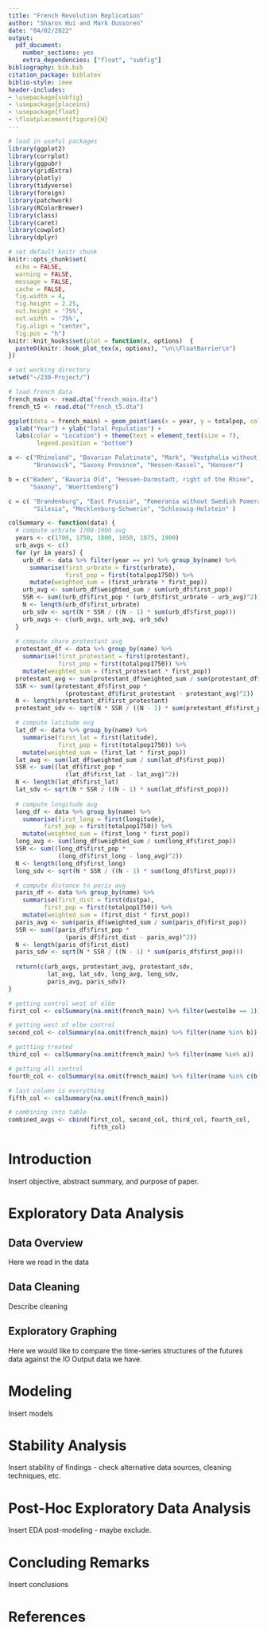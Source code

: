 ```yaml
---
title: "French Revolution Replication"
author: "Sharon Hui and Mark Oussoren"
date: "04/02/2022"
output:
  pdf_document:
    number_sections: yes
    extra_dependencies: ["float", "subfig"]
bibliography: bib.bib
citation_package: biblatex
biblio-style: ieee
header-includes:
- \usepackage{subfig}
- \usepackage{placeins}
- \usepackage{float}
- \floatplacement{figure}{H}
---
```


```r
# load in useful packages
library(ggplot2)
library(corrplot)
library(ggpubr)
library(gridExtra)
library(plotly)
library(tidyverse)
library(foreign)
library(patchwork)
library(RColorBrewer)
library(class)
library(caret)
library(cowplot)
library(dplyr)

# set default knitr chunk
knitr::opts_chunk$set(
  echo = FALSE, 
  warning = FALSE, 
  message = FALSE,  
  cache = FALSE, 
  fig.width = 4,  
  fig.height = 2.25, 
  out.height = '75%',
  out.width = '75%', 
  fig.align = "center",  
  fig.pos = "h")
knitr::knit_hooks$set(plot = function(x, options)  {
  paste0(knitr::hook_plot_tex(x, options), "\n\\FloatBarrier\n")
})

# set working directory
setwd("~/230-Project/")

# load french data
french_main <- read.dta("french_main.dta")
french_t5 <- read.dta("french_t5.dta")
```


```r
ggplot(data = french_main) + geom_point(aes(x = year, y = totalpop, color = name)) + 
  xlab("Year") + ylab("Total Population") + 
  labs(color = "Location") + theme(text = element_text(size = 7),
        legend.position = "bottom") 
```

```r
a <- c("Rhineland", "Bavarian Palatinate", "Mark", "Westphalia without Mark",
       "Brunswick", "Saxony Province", "Hessen-Kassel", "Hanover")

b = c("Baden", "Bavaria Old", "Hessen-Darmstadt, right of the Rhine",
      "Saxony", "Wuerttemberg")

c = c( "Brandenburg", "East Prussia", "Pomerania without Swedish Pomerania",
       "Silesia", "Mecklenburg-Schwerin", "Schleswig-Holstein" )

colSummary <- function(data) {
  # compute urbrate 1700-1900 avg
  years <- c(1700, 1750, 1800, 1850, 1875, 1900)
  urb_avgs <- c()
  for (yr in years) {
    urb_df <- data %>% filter(year == yr) %>% group_by(name) %>%
      summarise(first_urbrate = first(urbrate),
                first_pop = first(totalpop1750)) %>%
      mutate(weighted_sum = (first_urbrate * first_pop))
    urb_avg <- sum(urb_df$weighted_sum / sum(urb_df$first_pop))
    SSR <- sum((urb_df$first_pop * (urb_df$first_urbrate - urb_avg)^2))
    N <- length(urb_df$first_urbrate)
    urb_sdv <- sqrt(N * SSR / ((N - 1) * sum(urb_df$first_pop)))
    urb_avgs <- c(urb_avgs, urb_avg, urb_sdv)
  }
  
  # compute share protestant avg
  protestant_df <- data %>% group_by(name) %>% 
    summarise(first_protestant = first(protestant),
              first_pop = first(totalpop1750)) %>%
    mutate(weighted_sum = (first_protestant * first_pop))
  protestant_avg <- sum(protestant_df$weighted_sum / sum(protestant_df$first_pop))
  SSR <- sum((protestant_df$first_pop *
                (protestant_df$first_protestant - protestant_avg)^2))
  N <- length(protestant_df$first_protestant)
  protestant_sdv <- sqrt(N * SSR / ((N - 1) * sum(protestant_df$first_pop)))

  # compute latitude avg
  lat_df <- data %>% group_by(name) %>% 
    summarise(first_lat = first(latitude),
              first_pop = first(totalpop1750)) %>%
    mutate(weighted_sum = (first_lat * first_pop))
  lat_avg <- sum(lat_df$weighted_sum / sum(lat_df$first_pop))
  SSR <- sum((lat_df$first_pop *
                (lat_df$first_lat - lat_avg)^2))
  N <- length(lat_df$first_lat)
  lat_sdv <- sqrt(N * SSR / ((N - 1) * sum(lat_df$first_pop)))
  
  # compute longitude avg
  long_df <- data %>% group_by(name) %>% 
    summarise(first_long = first(longitude),
          first_pop = first(totalpop1750)) %>%
    mutate(weighted_sum = (first_long * first_pop))
  long_avg <- sum(long_df$weighted_sum / sum(long_df$first_pop))
  SSR <- sum((long_df$first_pop *
              (long_df$first_long - long_avg)^2))
  N <- length(long_df$first_long)
  long_sdv <- sqrt(N * SSR / ((N - 1) * sum(long_df$first_pop)))

  # compute distance to paris avg
  paris_df <- data %>% group_by(name) %>% 
    summarise(first_dist = first(distpa),
          first_pop = first(totalpop1750)) %>%
    mutate(weighted_sum = (first_dist * first_pop))
  paris_avg <- sum(paris_df$weighted_sum / sum(paris_df$first_pop))
  SSR <- sum((paris_df$first_pop *
                (paris_df$first_dist - paris_avg)^2))
  N <- length(paris_df$first_dist)
  paris_sdv <- sqrt(N * SSR / ((N - 1) * sum(paris_df$first_pop)))
  
  return(c(urb_avgs, protestant_avg, protestant_sdv,
           lat_avg, lat_sdv, long_avg, long_sdv,
           paris_avg, paris_sdv))
}

# getting control west of elbe
first_col <- colSummary(na.omit(french_main) %>% filter(westelbe == 1))

# getting west of elbe control
second_col <- colSummary(na.omit(french_main) %>% filter(name %in% b))

# gettting treated
third_col <- colSummary(na.omit(french_main) %>% filter(name %in% a))

# getting all control
fourth_col <- colSummary(na.omit(french_main) %>% filter(name %in% c(b, c)))

# last column is everything
fifth_col <- colSummary(na.omit(french_main))

# combining into table
combined_avgs <- cbind(first_col, second_col, third_col, fourth_col,
                       fifth_col)
```


# Introduction

Insert objective, abstract summary, and purpose of paper.

# Exploratory Data Analysis

## Data Overview

Here we read in the data

## Data Cleaning

Describe cleaning

## Exploratory Graphing

Here we would like to compare the time-series structures of the futures data against the IO Output data we have. 


# Modeling

Insert models

# Stability Analysis

Insert stability of findings - check alternative data sources, cleaning techniques, etc.

# Post-Hoc Exploratory Data Analysis

Insert EDA post-modeling - maybe exclude.

# Concluding Remarks

Insert conclusions

# References

